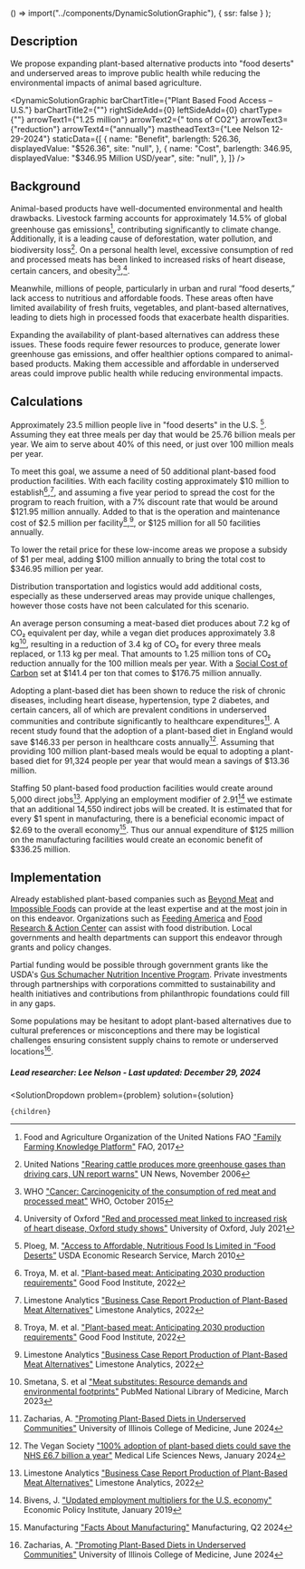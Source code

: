 
  () => import("../components/DynamicSolutionGraphic"),
  { ssr: false }
);


## Description
We propose expanding plant-based alternative products into "food deserts" and underserved areas to improve public health while reducing the environmental impacts of animal based agriculture.

<DynamicSolutionGraphic
  barChartTitle={"Plant Based Food Access – U.S."}
  barChartTitle2={""}
  rightSideAdd={0}
  leftSideAdd={0}
  chartType={""}
  arrowText1={"1.25 million"}
  arrowText2={" tons of CO2"}
  arrowText3={"reduction"}
  arrowText4={"annually"}
  mastheadText3={"Lee Nelson 12-29-2024"}
 staticData={[
    {
     name: "Benefit",
      barlength: 526.36,
      displayedValue: "$526.36",
      site: "null",
    },
    {
      name: "Cost",
      barlength: 346.95,
      displayedValue: "$346.95 Million USD/year",
      site: "null",
    },
  ]}
/>


## Background
Animal-based products have well-documented environmental and health drawbacks. Livestock farming accounts for approximately 14.5% of global greenhouse gas emissions[^"1"], contributing significantly to climate change. Additionally, it is a leading cause of deforestation, water pollution, and biodiversity loss[^"2"]. On a personal health level, excessive consumption of red and processed meats has been linked to increased risks of heart disease, certain cancers, and obesity[^"3"],[^"4"].

Meanwhile, millions of people, particularly in urban and rural “food deserts,” lack access to nutritious and affordable foods. These areas often have limited availability of fresh fruits, vegetables, and plant-based alternatives, leading to diets high in processed foods that exacerbate health disparities.

Expanding the availability of plant-based alternatives can address these issues. These foods require fewer resources to produce, generate lower greenhouse gas emissions, and offer healthier options compared to animal-based products. Making them accessible and affordable in underserved areas could improve public health while reducing environmental impacts.

## Calculations
Approximately 23.5 million people live in "food deserts" in the U.S. [^"7"]. Assuming they eat three meals per day that would be 25.76 billion meals per year. We aim to serve about 40% of this need, or just over 100 million meals per year.

To meet this goal, we assume a need of 50 additional plant-based food production facilities. With each facility costing approximately $10 million to establish[^"5"],[^"6"], and assuming a five year period to spread the cost for the program to reach fruition, with a 7% discount rate that would be around $121.95 million annually. Added to that is the operation and maintenance cost of $2.5 million per facility[^"5"],[^"6"], or $125 million for all 50 facilities annually.

To lower the retail price for these low-income areas we propose a subsidy of $1 per meal, adding $100 million annually to bring the total cost to $346.95 million per year. 

Distribution transportation and logistics would add additional costs, especially as these underserved areas may provide unique challenges, however those costs have not been calculated for this scenario.

An average person consuming a meat-based diet produces about 7.2 kg of CO₂ equivalent per day, while a vegan diet produces approximately 3.8 kg[^"8"], resulting in a reduction of 3.4 kg of CO₂ for every three meals replaced, or 1.13 kg per meal. That amounts to 1.25 million tons of CO₂ reduction annually for the 100 million meals per year. With a [Social Cost of Carbon](https://www.urbancruiseship.org/energy/energy_socioeconomics/carbon_pricing_e) set at $141.4 per ton that comes to $176.75 million annually.

Adopting a plant-based diet has been shown to reduce the risk of chronic diseases, including heart disease, hypertension, type 2 diabetes, and certain cancers, all of which are prevalent conditions in underserved communities and contribute significantly to healthcare expenditures[^"9"]. A recent study found that the adoption of a plant-based diet in England would save $146.33 per person in healthcare costs annually[^"10"]. Assuming that providing 100 million plant-based meals would be equal to adopting a plant-based diet for 91,324 people per year that would mean a savings of $13.36 million.

Staffing 50 plant-based food production facilities would create around 5,000 direct jobs[^"6"]. Applying an employment modifier of 2.91[^"11"] we estimate that an additional 14,550 indirect jobs will be created. It is estimated that for every $1 spent in manufacturing, there is a beneficial economic impact of $2.69 to the overall economy[^"12"]. Thus our annual expenditure of $125 million on the manufacturing facilities would create an economic benefit of $336.25 million.

## Implementation
Already established plant-based companies such as [Beyond Meat]( https://www.beyondmeat.com/en-US/products/) and [Impossible Foods]( https://impossiblefoods.com/) can provide at the least expertise and at the most join in on this endeavor. Organizations such as [Feeding America](https://give.feedingamerica.org/) and [Food Research & Action Center]( https://frac.org/) can assist with food distribution. Local governments and health departments can support this endeavor through grants and policy changes.

Partial funding would be possible through government grants like the USDA's [Gus Schumacher Nutrition Incentive Program]( https://www.fns.usda.gov/snap/gusnip-grant-program). Private investments through partnerships with corporations committed to sustainability and health initiatives and contributions from philanthropic foundations could fill in any gaps.

Some populations may be hesitant to adopt plant-based alternatives due to cultural preferences or misconceptions and there may be logistical challenges ensuring consistent supply chains to remote or underserved locations[^"9"]. 

##### Lead researcher: Lee Nelson - Last updated: December 29, 2024

[^"1"]: Food and Agriculture Organization of the United Nations FAO ["Family Farming Knowledge Platform"](https://www.fao.org/family-farming/detail/en/c/1634679/) FAO, 2017

[^"2"]: United Nations ["Rearing cattle produces more greenhouse gases than driving cars, UN report warns"](https://news.un.org/en/story/2006/11/201222-rearing-cattle-produces-more-greenhouse-gases-driving-cars-un-report-warns) UN News, November 2006

[^"3"]: WHO ["Cancer: Carcinogenicity of the consumption of red meat and processed meat"](https://www.who.int/news-room/questions-and-answers/item/cancer-carcinogenicity-of-the-consumption-of-red-meat-and-processed-meat) WHO, October 2015

[^"4"]: University of Oxford ["Red and processed meat linked to increased risk of heart disease, Oxford study shows"](https://www.ox.ac.uk/news/2021-07-21-red-and-processed-meat-linked-increased-risk-heart-disease-oxford-study-shows) University of Oxford, July 2021

[^"5"]: Troya, M. et al. ["Plant-based meat: Anticipating 2030 production requirements"](https://gfi.org/wp-content/uploads/2021/11/Plant-based-meat_-anticipating-2030-production-requirements.pdf) Good Food Institute, 2022

[^"6"]: Limestone Analytics ["Business Case Report Production of Plant-Based Meat Alternatives"](https://limestone-analytics.com/wp-content/uploads/2022/02/2021-IF-Plant-Based-Meat-Business-Case-Final-Report-2022-01-04-1.pdf) Limestone Analytics, 2022

[^"7"]: Ploeg, M. ["Access to Affordable, Nutritious Food Is Limited in “Food Deserts”]( https://www.ers.usda.gov/amber-waves/2010/march/access-to-affordable-nutritious-food-is-limited-in-food-deserts/) USDA Economic Research Service, March 2010

[^"8"]: Smetana, S. et al ["Meat substitutes: Resource demands and environmental footprints"]( https://doi.org/10.1016/j.resconrec.2022.106831) PubMed National Library of Medicine, March 2023

[^"9"]: Zacharias, A. ["Promoting Plant-Based Diets in Underserved Communities"]( https://peoria.medicine.uic.edu/news-stories/promoting-plant-based-diets-in-underserved-communities/) University of Illinois College of Medicine, June 2024

[^"10"]: The Vegan Society ["100% adoption of plant-based diets could save the NHS £6.7 billion a year"](https://www.news-medical.net/news/20240108/Study-10025-adoption-of-plant-based-diets-could-save-the-NHS-c2a367-billion-a-year.aspx) Medical Life Sciences News, January 2024

[^"11"]: Bivens, J. ["Updated employment multipliers for the U.S. economy"](https://www.epi.org/publication/updated-employment-multipliers-for-the-u-s-economy/) Economic Policy Institute, January 2019

[^"12"]: Manufacturing ["Facts About Manufacturing"]( https://nam.org/manufacturing-in-the-united-states/facts-about-manufacturing-expanded/) Manufacturing, Q2 2024


  <SolutionDropdown 
    problem={problem} 
    solution={solution}
  >
    {children}
  </SolutionDropdown>